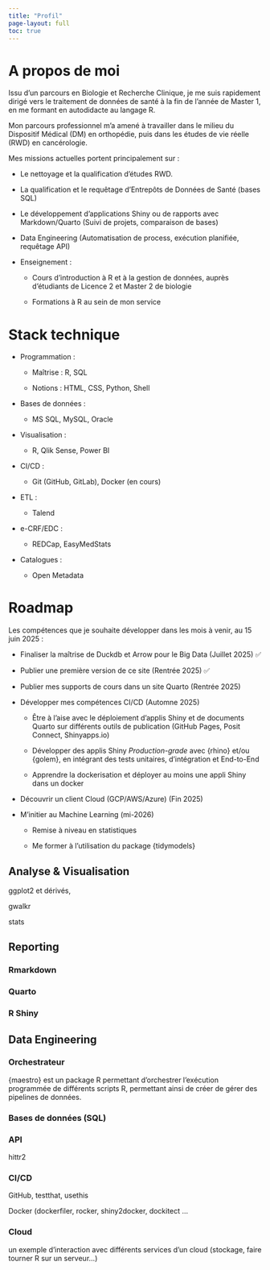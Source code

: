 ```yaml
---
title: "Profil"
page-layout: full
toc: true
---
```


# A propos de moi

Issu d'un parcours en Biologie et Recherche Clinique, je me suis rapidement dirigé vers le traitement de données de santé à la fin de l'année de Master 1, en me formant en autodidacte au langage R.

Mon parcours professionnel m'a amené à travailler dans le milieu du Dispositif Médical (DM) en orthopédie, puis dans les études de vie réelle (RWD) en cancérologie.

Mes missions actuelles portent principalement sur :

-   Le nettoyage et la qualification d'études RWD.

-   La qualification et le requêtage d'Entrepôts de Données de Santé (bases SQL)

-   Le développement d'applications Shiny ou de rapports avec Markdown/Quarto (Suivi de projets, comparaison de bases)

-   Data Engineering (Automatisation de process, exécution planifiée, requêtage API)

-   Enseignement :

    -   Cours d'introduction à R et à la gestion de données, auprès d'étudiants de Licence 2 et Master 2 de biologie

    -   Formations à R au sein de mon service

# Stack technique

-   Programmation :

    -   Maîtrise : R, SQL

    -   Notions : HTML, CSS, Python, Shell

-   Bases de données :

    -   MS SQL, MySQL, Oracle

-   Visualisation :

    -   R, Qlik Sense, Power BI

-   CI/CD :

    -   Git (GitHub, GitLab), Docker (en cours)

-   ETL :

    -   Talend

-   e-CRF/EDC :

    -   REDCap, EasyMedStats

-   Catalogues :

    -   Open Metadata

# Roadmap

Les compétences que je souhaite développer dans les mois à venir, au 15 juin 2025 :

-   Finaliser la maîtrise de Duckdb et Arrow pour le Big Data (Juillet 2025) ✅

-   Publier une première version de ce site (Rentrée 2025) ✅

-   Publier mes supports de cours dans un site Quarto (Rentrée 2025)

-   Développer mes compétences CI/CD (Automne 2025)

    -   Être à l'aise avec le déploiement d'applis Shiny et de documents Quarto sur différents outils de publication (GitHub Pages, Posit Connect, Shinyapps.io)

    -   Développer des applis Shiny *Production-grade* avec {rhino} et/ou {golem}, en intégrant des tests unitaires, d'intégration et End-to-End

    -   Apprendre la dockerisation et déployer au moins une appli Shiny dans un docker

-   Découvrir un client Cloud (GCP/AWS/Azure) (Fin 2025)

-   M'initier au Machine Learning (mi-2026)

    -   Remise à niveau en statistiques

    -   Me former à l'utilisation du package {tidymodels}

## Analyse & Visualisation

ggplot2 et dérivés,

gwalkr

stats

## Reporting

### Rmarkdown

### Quarto

### R Shiny

## Data Engineering

### Orchestrateur

{maestro} est un package R permettant d'orchestrer l'exécution programmée de différents scripts R, permettant ainsi de créer de gérer des pipelines de données.

### Bases de données (SQL)

### API

hittr2

### CI/CD

GitHub, testthat, usethis

Docker (dockerfiler, rocker, shiny2docker, dockitect ...

### Cloud

un exemple d'interaction avec différents services d'un cloud (stockage, faire tourner R sur un serveur...)
